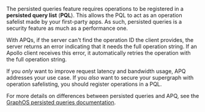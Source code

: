 The persisted queries feature requires operations to be registered in a **persisted query list** (**PQL**).
This allows the PQL to act as an operation safelist made by your first-party apps. As such, persisted queries is a security feature as much as a performance one.

With APQs, if the server can't find the operation ID the client provides, the server returns an error indicating that it needs the full operation string. If an Apollo client receives this error, it automatically retries the operation with the full operation string.

If you _only_ want to improve request latency and bandwidth usage, APQ addresses your use case. If you _also_ want to secure your supergraph with operation safelisting, you should register operations in a PQL.

For more details on differences between persisted queries and APQ, see the [GraphOS persisted queries documentation](/graphos/operations/persisted-queries#differences-from-automatic-persisted).
